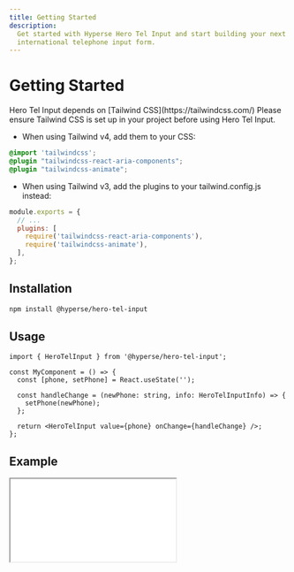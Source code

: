 ```yaml
---
title: Getting Started
description:
  Get started with Hyperse Hero Tel Input and start building your next
  international telephone input form.
---
```


# Getting Started

<Callout type="warning">
  Hero Tel Input depends on [Tailwind CSS](https://tailwindcss.com/) Please
  ensure Tailwind CSS is set up in your project before using Hero Tel Input.
</Callout>

- When using Tailwind v4, add them to your CSS:

```css
@import 'tailwindcss';
@plugin "tailwindcss-react-aria-components";
@plugin "tailwindcss-animate";
```

- When using Tailwind v3, add the plugins to your tailwind.config.js instead:

```js
module.exports = {
  // ...
  plugins: [
    require('tailwindcss-react-aria-components'),
    require('tailwindcss-animate'),
  ],
};
```

## Installation

```sh npm2yarn
npm install @hyperse/hero-tel-input
```

## Usage

```tsx
import { HeroTelInput } from '@hyperse/hero-tel-input';

const MyComponent = () => {
  const [phone, setPhone] = React.useState('');

  const handleChange = (newPhone: string, info: HeroTelInputInfo) => {
    setPhone(newPhone);
  };

  return <HeroTelInput value={phone} onChange={handleChange} />;
};
```

## Example

<iframe
  style={{
    width: '100%',
    minHeight: '500px',
    borderRadius: '8px',
  }}
  src={
    'https://stackblitz.com/fork/github/hyperse-io/hero-tel-input/tree/main/examples/example-nextjs?title=hps-hero-tel-input-example&startScript=dev&embed=1&theme=dark'
  }
/>

## Congratulations!

That's all, now let's deep dive into the [props](/docs/api).
